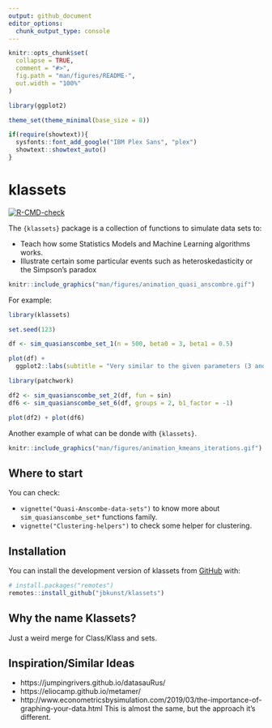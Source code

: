 ```yaml
---
output: github_document
editor_options: 
  chunk_output_type: console
---
```


<!-- README.md is generated from README.Rmd. Please edit that file -->

```r
knitr::opts_chunk$set(
  collapse = TRUE,
  comment = "#>",
  fig.path = "man/figures/README-",
  out.width = "100%"
)

library(ggplot2)

theme_set(theme_minimal(base_size = 8))

if(require(showtext)){
  sysfonts::font_add_google("IBM Plex Sans", "plex")
  showtext::showtext_auto()
}
```

# klassets

<!-- badges: start -->
[![R-CMD-check](https://github.com/jbkunst/klassets/workflows/R-CMD-check/badge.svg)](https://github.com/jbkunst/klassets/actions)
<!-- badges: end -->

The `{klassets}` package is a collection of functions to simulate data sets to:

- Teach how some Statistics Models and Machine Learning algorithms works.
- Illustrate certain some particular events such as heteroskedasticity or the Simpson's paradox

```r
knitr::include_graphics("man/figures/animation_quasi_anscombre.gif")
```

For example:

```r
library(klassets)

set.seed(123)

df <- sim_quasianscombe_set_1(n = 500, beta0 = 3, beta1 = 0.5)

plot(df) +
  ggplot2::labs(subtitle = "Very similar to the given parameters (3 and 0.5)")
```

```r
library(patchwork)

df2 <- sim_quasianscombe_set_2(df, fun = sin)
df6 <- sim_quasianscombe_set_6(df, groups = 2, b1_factor = -1)

plot(df2) + plot(df6)
```

Another example of what can be donde with `{klassets}`.

```r
knitr::include_graphics("man/figures/animation_kmeans_iterations.gif")
```

## Where to start

You can check:

- `vignette("Quasi-Anscombe-data-sets")` to know more about `sim_quasianscombe_set*` functions family.
- `vignette("Clustering-helpers")` to check some helper for clustering.

## Installation

You can install the development version of klassets from [GitHub](https://github.com/) with:

``` r
# install.packages("remotes")
remotes::install_github("jbkunst/klassets")
```

## Why the name Klassets?

Just a weird merge for Class/Klass and sets.

## Inspiration/Similar Ideas

- https://jumpingrivers.github.io/datasauRus/
- https://eliocamp.github.io/metamer/
- http://www.econometricsbysimulation.com/2019/03/the-importance-of-graphing-your-data.html This is almost the same, but the approach it's different. 

